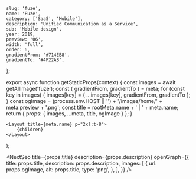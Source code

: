 
	slug: 'fuze',
	name: 'Fuze',
	category: ['SaaS', 'Mobile'],
	description: 'Unified Communication as a Service',
	sub: 'Mobile design',
	year: 2019,
	preview: '06',
	width: 'full',
	order: 6,
	gradientFrom: '#714EB8',
	gradientTo: '#4F22AB',
};

export async function getStaticProps(context) {
	const images = await getAllImage('fuze');
	const { gradientFrom, gradientTo } = meta;
	for (const key in images) {
		images[key] = { ...images[key], gradientFrom, gradientTo };
	}
	const ogImage =
		(process.env.HOST || '') + '/images/home/' + meta.preview + '.png';
	const title = rootMeta.name + ' | ' + meta.name;
	return { props: { images, ...meta, title, ogImage } };
}

	<Layout title={meta.name} p="2xl:t-8">
		{children}
	</Layout>
);

<NextSeo
	title={props.title}
	description={props.description}
	openGraph={{
		title: props.title,
		description: props.description,
		images: [
			{
				url: props.ogImage,
				alt: props.title,
				type: 'png',
			},
		],
	}}
/>

<Title text="Unified Communication as a Service (UCaaS)" sub="Fuze 2018" />

<FullWidth>
	<Image {...props.images['hero']} />
</FullWidth>

<RegularWidth>
	<Paragraph>
		<div className="mb-3">
			Power every business conversation with Fuze Mobile on the go. Stay
			connected to coworkers, customers and partners anywhere, anytime on any
			device. Seamlessly communicate with one app using voice calling, video
			meetings, contact center, chat messaging and content sharing.
		</div>
	</Paragraph>
</RegularWidth>

<FullWidth>
	<TwoColumns>
		<Image {...props.images['intro_01']} />

    	<Image {...props.images['intro_02']} />
    </TwoColumns>

</FullWidth>

<Header>1 — Main tabs</Header>

<FullWidth>
	<TwoColumns>
		<Image
			{...props.images['main_01']}
			caption="Recents tab: keep up with all business messaging in one convenient place."
			captionAlignment="center"
		/>
		<Image
			{...props.images['main_02']}
			caption="Meetings tab: Never miss a meeting with Fuze calendar."
			captionAlignment="center"
		/>
	</TwoColumns>
	<TwoColumns>
		<Image
			{...props.images['main_03']}
			caption="Familiar and ergonomic dialpad."
			captionAlignment="center"
		/>
		<Image
			{...props.images['main_04']}
			caption="Access your profile and settings with a side bar menu."
			captionAlignment="center"
		/>
	</TwoColumns>
</FullWidth>

<Header>1 — Calling</Header>

<FullWidth>
	<Image {...props.images['call_hero']} />
</FullWidth>

<FullWidth>
	<TwoColumns>
		<Image
			{...props.images['call_01']}
			caption="Never miss a call with our beautiful and attention-grabbing interface."
			captionAlignment="center"
		/>
		<Image
			{...props.images['call_02']}
			caption="Easily turn a voice call into a video call with a simple switch."
			captionAlignment="center"
		/>
	</TwoColumns>
	<TwoColumns>
		<Image
			{...props.images['call_03']}
			caption="Uncover opportunities and close business deals with Caller Insights."
			captionAlignment="center"
		/>
		<Image
			{...props.images['call_04']}
			caption="Being truly mobile with our ergonomic Car Mode interface."
			captionAlignment="center"
		/>
	</TwoColumns>
</FullWidth>

<Header>1 — Meeting</Header>

<FullWidth>
	<Image {...props.images['meet_hero']} />
</FullWidth>

<FullWidth>
	<TwoColumns>
		<Image
			{...props.images['meet_01']}
			caption="Take your meetings with you, anywhere."
			captionAlignment="center"
		/>
		<Image
			{...props.images['meet_02']}
			caption="Being closer to your co-workers more than ever with a full-screen meeting experience."
			captionAlignment="center"
		/>
	</TwoColumns>
	<TwoColumns>
		<Image
			{...props.images['meet_03']}
			caption="Manage meetings easily with Fuze Roster List"
			captionAlignment="center"
		/>
		<Image
			{...props.images['meet_04']}
			caption="Feature-rich meeting capabilities, all in your mobile device."
			captionAlignment="center"
		/>
	</TwoColumns>
	<TwoColumns>
		<Image
			{...props.images['meet_05']}
			caption="Watch screen-share and manage your meetings, all in one view."
			captionAlignment="center"
		/>
		<Image
			{...props.images['meet_06']}
			caption="Flexibly choose the best layouts for your meetings."
			captionAlignment="center"
		/>
	</TwoColumns>
	<TwoColumns>
		<Image
			{...props.images['meet_07']}
			caption="Screen-share right from your mobile device."
			captionAlignment="center"
		/>
		<Image
			{...props.images['meet_08']}
			caption="Limited network connectivity? Dial-in instead."
			captionAlignment="center"
		/>
	</TwoColumns>
</FullWidth>

<Header>1 — Chatting & collaborating</Header>

<FullWidth>
	<Image {...props.images['chat_hero']} />
</FullWidth>

<FullWidth>
	<TwoColumns>
		<Image
			{...props.images['chat_01']}
			caption="Be more mindful of work / life boundaries with Quiet Mode."
			captionAlignment="center"
		/>
		<Image
			{...props.images['chat_02']}
			caption="Information-rich business profile."
			captionAlignment="center"
		/>
	</TwoColumns>
	<TwoColumns>
		<Image
			{...props.images['chat_03']}
			caption="View and download files easily on mobile."
			captionAlignment="center"
		/>
		<Image
			{...props.images['chat_04']}
			caption="Search anything with our powerful search semantics."
			captionAlignment="center"
		/>
	</TwoColumns>
</FullWidth>
